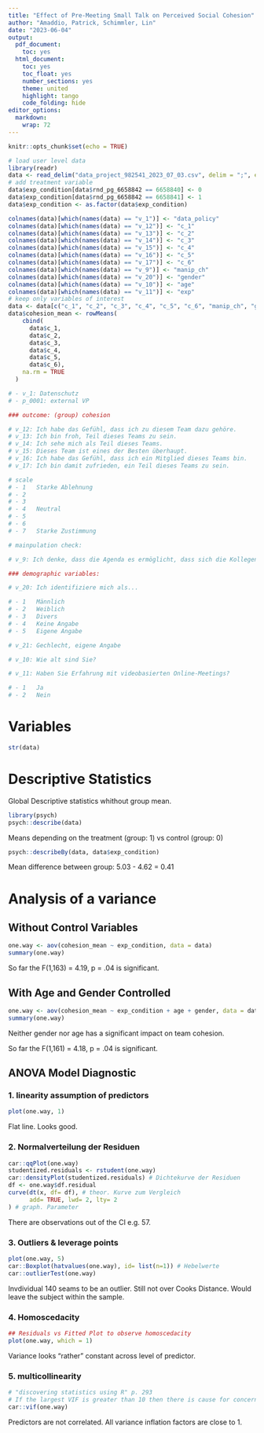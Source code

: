 ```yaml
---
title: "Effect of Pre-Meeting Small Talk on Perceived Social Cohesion"
author: "Amaddio, Patrick, Schimmler, Lin"
date: "2023-06-04"
output:
  pdf_document:
    toc: yes
  html_document:
    toc: yes
    toc_float: yes
    number_sections: yes
    theme: united
    highlight: tango
    code_folding: hide
editor_options:
  markdown:
    wrap: 72
---
```


```r
knitr::opts_chunk$set(echo = TRUE)
```

```r
# load user level data
library(readr)
data <- read_delim("data_project_982541_2023_07_03.csv", delim = ";", escape_double = FALSE, trim_ws = TRUE)
# add treatment variable
data$exp_condition[data$rnd_pg_6658842 == 6658840] <- 0
data$exp_condition[data$rnd_pg_6658842 == 6658841] <- 1
data$exp_condition <- as.factor(data$exp_condition)

colnames(data)[which(names(data) == "v_1")] <- "data_policy"
colnames(data)[which(names(data) == "v_12")] <- "c_1"
colnames(data)[which(names(data) == "v_13")] <- "c_2"
colnames(data)[which(names(data) == "v_14")] <- "c_3"
colnames(data)[which(names(data) == "v_15")] <- "c_4"
colnames(data)[which(names(data) == "v_16")] <- "c_5"
colnames(data)[which(names(data) == "v_17")] <- "c_6"
colnames(data)[which(names(data) == "v_9")] <- "manip_ch"
colnames(data)[which(names(data) == "v_20")] <- "gender"
colnames(data)[which(names(data) == "v_10")] <- "age"
colnames(data)[which(names(data) == "v_11")] <- "exp"
# keep only variables of interest
data <- data[c("c_1", "c_2", "c_3", "c_4", "c_5", "c_6", "manip_ch", "gender", "age", "exp", "exp_condition")]
data$cohesion_mean <- rowMeans(
    cbind(
      data$c_1,
      data$c_2,
      data$c_3,
      data$c_4,
      data$c_5,
      data$c_6),
    na.rm = TRUE
  )

# - v_1: Datenschutz
# - p_0001: external VP

### outcome: (group) cohesion

# v_12: Ich habe das Gefühl, dass ich zu diesem Team dazu gehöre.
# v_13: Ich bin froh, Teil dieses Teams zu sein.
# v_14: Ich sehe mich als Teil dieses Teams.
# v_15: Dieses Team ist eines der Besten überhaupt.
# v_16: Ich habe das Gefühl, dass ich ein Mitglied dieses Teams bin.
# v_17: Ich bin damit zufrieden, ein Teil dieses Teams zu sein.

# scale
# - 1	Starke Ablehnung
# - 2	 
# - 3	 
# - 4	Neutral
# - 5	 
# - 6	 
# - 7	Starke Zustimmung

# mainpulation check:

# v_9: Ich denke, dass die Agenda es ermöglicht, dass sich die Kollegen und Kolleginnen besser kennenlernen können.

### demographic variables:

# v_20: Ich identifiziere mich als...

# - 1	Männlich
# - 2	Weiblich
# - 3	Divers
# - 4	Keine Angabe
# - 5	Eigene Angabe

# v_21: Gechlecht, eigene Angabe

# v_10: Wie alt sind Sie?

# v_11: Haben Sie Erfahrung mit videobasierten Online-Meetings?

# - 1	Ja
# - 2	Nein
```


# Variables

```r
str(data)
```

# Descriptive Statistics

Global Descriptive statistics whithout group mean.

```r
library(psych)
psych::describe(data)
```

Means depending on the treatment (group: 1) vs control (group: 0)

```r
psych::describeBy(data, data$exp_condition)
```

Mean difference between group: 5.03 - 4.62 = 0.41

# Analysis of a variance

## Without Control Variables

```r
one.way <- aov(cohesion_mean ~ exp_condition, data = data)
summary(one.way)
```

So far the F(1,163) = 4.19, p = .04 is significant.

## With Age and Gender Controlled

```r
one.way <- aov(cohesion_mean ~ exp_condition + age + gender, data = data)
summary(one.way)
```

Neither gender nor age has a significant impact on team cohesion.

So far the F(1,161) = 4.18, p = .04 is significant.

## ANOVA Model Diagnostic
### 1. linearity assumption of predictors
```r
plot(one.way, 1)
```

Flat line. Looks good.

### 2. Normalverteilung der Residuen
```r
car::qqPlot(one.way)
studentized.residuals <- rstudent(one.way)
car::densityPlot(studentized.residuals) # Dichtekurve der Residuen
df <- one.way$df.residual
curve(dt(x, df= df), # theor. Kurve zum Vergleich
      add= TRUE, lwd= 2, lty= 2
) # graph. Parameter
```

There are observations out of the CI e.g. 57.

###  3. Outliers & leverage points
```r
plot(one.way, 5)
car::Boxplot(hatvalues(one.way), id= list(n=1)) # Hebelwerte
car::outlierTest(one.way)
```

Invdividual 140 seams to be an outlier. Still not over Cooks Distance. Would leave the subject within the sample.

###  4. Homoscedacity
```r
## Residuals vs Fitted Plot to observe homoscedacity
plot(one.way, which = 1)
```

Variance looks "rather" constant across level of predictor.

###  5. multicollinearity
```r
# "discovering statistics using R" p. 293
# If the largest VIF is greater than 10 then there is cause for concern (Bowerman & O'Connell, 1990; Myers, 1990).
car::vif(one.way)
```

Predictors are not correlated. All variance inflation factors are close to 1.
